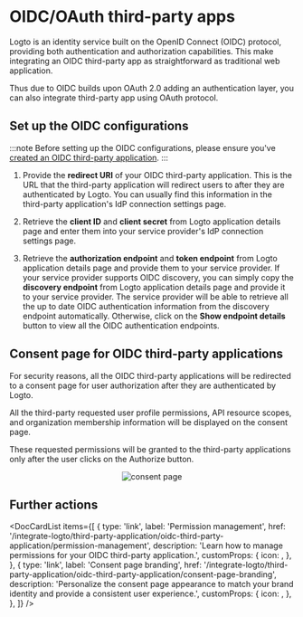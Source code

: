 

# OIDC/OAuth third-party apps

Logto is an identity service built on the OpenID Connect (OIDC) protocol, providing both authentication and authorization capabilities. This make integrating an OIDC third-party app as straightforward as traditional web application.

Thus due to OIDC builds upon OAuth 2.0 adding an authentication layer, you can also integrate third-party app using OAuth protocol.

## Set up the OIDC configurations

:::note
Before setting up the OIDC configurations, please ensure you've [created an OIDC third-party application](/integrate-logto/third-party-application/#create-an-third-party-application-in-logto).
:::

1. Provide the **redirect URI** of your OIDC third-party application. This is the URL that the third-party application will redirect users to after they are authenticated by Logto.
   You can usually find this information in the third-party application's IdP connection settings page.

2. Retrieve the **client ID** and **client secret** from Logto application details page and enter them into your service provider's IdP connection settings page.

3. Retrieve the **authorization endpoint** and **token endpoint** from Logto application details page and provide them to your service provider.
   If your service provider supports OIDC discovery, you can simply copy the **discovery endpoint** from Logto application details page and provide it to your service provider. The service provider will be able to retrieve all the up to date OIDC authentication information from the discovery endpoint automatically.
   Otherwise, click on the **Show endpoint details** button to view all the OIDC authentication endpoints.

## Consent page for OIDC third-party applications

For security reasons, all the OIDC third-party applications will be redirected to a consent page for user authorization after they are authenticated by Logto.

All the third-party requested user profile permissions, API resource scopes, and organization membership information will be displayed on the consent page.

These requested permissions will be granted to the third-party applications only after the user clicks on the Authorize button.

<center>
  <img src={ConsentPage} alt="consent page" width={500} />
</center>

## Further actions

<DocCardList
  items={[
    {
      type: 'link',
      label: 'Permission management',
      href: '/integrate-logto/third-party-application/oidc-third-party-application/permission-management',
      description: 'Learn how to manage permissions for your OIDC third-party application.',
      customProps: {
        icon: <AuthorizationIcon width={20} height={20} />,
      },
    },
    {
      type: 'link',
      label: 'Consent page branding',
      href: '/integrate-logto/third-party-application/oidc-third-party-application/consent-page-branding',
      description:
        'Personalize the consent page appearance to match your brand identity and provide a consistent user experience.',
      customProps: {
        icon: <CustomizationIcon width={20} height={20} />,
      },
    },
  ]}
/>
